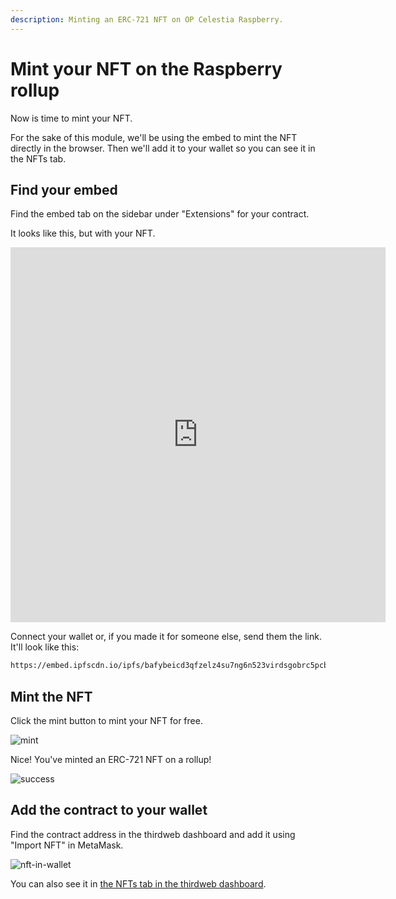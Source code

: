 ```yaml
---
description: Minting an ERC-721 NFT on OP Celestia Raspberry.
---
```


# Mint your NFT on the Raspberry rollup

Now is time to mint your NFT.

For the sake of this module, we'll be using the embed to mint the NFT directly in the browser. Then we'll add it to your wallet so you can see it in the NFTs tab.

## Find your embed

Find the embed tab on the sidebar under "Extensions" for your contract.

It looks like this, but with your NFT.

<iframe
    src="https://embed.ipfscdn.io/ipfs/bafybeicd3qfzelz4su7ng6n523virdsgobrc5pcbarhwqv3dj3drh645pi/?contract=0x4b7585d88a9ac587D7DCa93b842Fa987704f0fe0&chain=%7B%22name%22%3A%22OP+Celestia+Rasberry%22%2C%22chain%22%3A%22ETH%22%2C%22rpc%22%3A%5B%22https%3A%2F%2F123420111.rpc.thirdweb.com%2F%24%7BTHIRDWEB_API_KEY%7D%22%5D%2C%22nativeCurrency%22%3A%7B%22name%22%3A%22Ether%22%2C%22symbol%22%3A%22ETH%22%2C%22decimals%22%3A18%7D%2C%22shortName%22%3A%22opcelestia-rasberry%22%2C%22chainId%22%3A123420111%2C%22testnet%22%3Atrue%2C%22slug%22%3A%22op-celestia-rasberry%22%2C%22icon%22%3A%7B%22url%22%3A%22ipfs%3A%2F%2FQmQXw4QEDR4AbUwX9scH7aGhiSDhQRxu6LCQoUkgsYgGyK%2FGelato%2520brand%2520mark.png%22%2C%22width%22%3A300%2C%22height%22%3A300%2C%22format%22%3A%22png%22%7D%7D&clientId=b83e81cb25ecbd32cae52ca92aa73bfb&theme=dark&primaryColor=purple"
    width="600px"
    height="600px"
    frameborder="0"
></iframe>

Connect your wallet or, if you made it for someone else, send them the link. It'll look like this:

```markdown
https://embed.ipfscdn.io/ipfs/bafybeicd3qfzelz4su7ng6n523virdsgobrc5pcbarhwqv3dj3drh645pi/?contract=0x4b7585d88a9ac587D7DCa93b842Fa987704f0fe0&chain=%7B%22name%22%3A%22OP+Celestia+Rasberry%22%2C%22chain%22%3A%22ETH%22%2C%22rpc%22%3A%5B%22https%3A%2F%2F123420111.rpc.thirdweb.com%2F%24%7BTHIRDWEB_API_KEY%7D%22%5D%2C%22nativeCurrency%22%3A%7B%22name%22%3A%22Ether%22%2C%22symbol%22%3A%22ETH%22%2C%22decimals%22%3A18%7D%2C%22shortName%22%3A%22opcelestia-rasberry%22%2C%22chainId%22%3A123420111%2C%22testnet%22%3Atrue%2C%22slug%22%3A%22op-celestia-rasberry%22%2C%22icon%22%3A%7B%22url%22%3A%22ipfs%3A%2F%2FQmQXw4QEDR4AbUwX9scH7aGhiSDhQRxu6LCQoUkgsYgGyK%2FGelato%2520brand%2520mark.png%22%2C%22width%22%3A300%2C%22height%22%3A300%2C%22format%22%3A%22png%22%7D%7D&clientId=b83e81cb25ecbd32cae52ca92aa73bfb&theme=dark&primaryColor=purple
```

## Mint the NFT

Click the mint button to mint your NFT for free.

![mint](/module_1/mint.png)

Nice! You've minted an ERC-721 NFT on a rollup!

![success](/module_1/success.png)

## Add the contract to your wallet

Find the contract address in the thirdweb dashboard and add it using "Import NFT" in MetaMask.

![nft-in-wallet](/module_1/nft-in-wallet.png)

You can also see it in [the NFTs tab in the thirdweb dashboard](https://thirdweb.com/op-celestia-rasberry/0x4b7585d88a9ac587D7DCa93b842Fa987704f0fe0/nfts/0).
